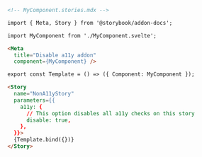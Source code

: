 ```md
<!-- MyComponent.stories.mdx -->

import { Meta, Story } from '@storybook/addon-docs';

import MyComponent from './MyComponent.svelte';

<Meta 
  title="Disable a11y addon" 
  component={MyComponent} />

export const Template = () => ({ Component: MyComponent });

<Story
  name="NonA11yStory"
  parameters={{
    a11y: {
      // This option disables all a11y checks on this story
      disable: true,
    },
  }}>
  {Template.bind({})}
</Story>
```